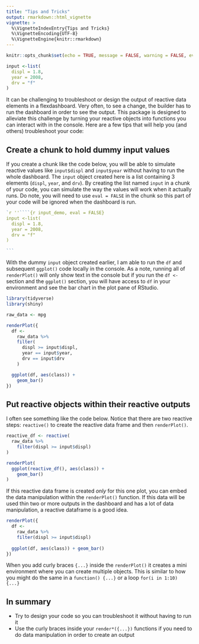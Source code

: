 ---
title: "Tips and Tricks"
output: rmarkdown::html_vignette
vignette: >
  %\VignetteIndexEntry{Tips and Tricks}
  %\VignetteEncoding{UTF-8}
  %\VignetteEngine{knitr::rmarkdown}
---

```{r, include = FALSE}
knitr::opts_chunk$set(echo = TRUE, message = FALSE, warning = FALSE, eval = FALSE)

input <-list(
  displ = 1.8,
  year = 2008,
  drv = "f"
)
```

It can be challenging to troubleshoot or design the output of reactive data elements in a flexdashboard. Very often, to see a change, the builder has to run the dashboard in order to see the output. This package is designed to alleviate this challenge by turning your reactive objects into functions you can interact with in the console. Here are a few tips that will help you (and others) troubleshoot your code:

## Create a chunk to hold dummy input values
If you create a chunk like the code below, you will be able to simulate reactive values like `input$displ` and `input$year` without having to run the whole dashboard. The `input` object created here is a list containing 3 elements (`displ`,  `year`, and `drv`). By creating the list named `input` in a chunk of your code, you can simulate the way the values will work when it actually runs. Do note, you will need to use `eval = FALSE` in the chunk so this part of your code will be ignored when the dashboard is run.

````r
`r ''````{r input_demo, eval = FALSE}
input <-list(
  displ = 1.8,
  year = 2008,
  drv = "f"
)

```
````

With the dummy `input` object created earlier, I am able to run the `df` and subsequent `ggplot()` code locally in the console. As a note, running all of `renderPlot()` will only show text in the console but if you run the `df <-` section and the `ggplot()` section, you will have access to `df` in your environment and see the bar chart in the plot pane of RStudio.

```{r show_plot}
library(tidyverse)
library(shiny)

raw_data <- mpg

renderPlot({
  df <- 
    raw_data %>% 
    filter(
      displ >= input$displ,
      year == input$year,
      drv == input$drv
    )

  ggplot(df, aes(class)) +
    geom_bar()
})
```


## Put reactive objects within their reactive outputs
I often see something like the code below. Notice that there are two reactive steps: `reactive()` to create the reactive data frame and then `renderPlot()`. 
```{r}
reactive_df <- reactive(
  raw_data %>% 
    filter(displ >= input$displ)
)

renderPlot(
  ggplot(reactive_df(), aes(class)) +
    geom_bar()
)
```

If this reactive data frame is created *only* for this one plot, you can embed the data manipulation within the `renderPlot()` function. If this data will be used thin two or more outputs in the dashboard and has a lot of data manipulation, a reactive dataframe is a good idea.

```{r}
renderPlot({
  df <-
    raw_data %>% 
    filter(displ >= input$displ)
    
  ggplot(df, aes(class)) + geom_bar()
})
```


When you add curly braces `{...}` inside the `renderPlot()` it creates a mini environment where you can create multiple objects. This is similar to how you might do the same in a `function() {...}` or a loop `for(i in 1:10) {...}`


## In summary
* Try to design your code so you can troubleshoot it without having to run it
* Use the curly braces inside your `render*({...})` functions if you need to do data manipulation in order to create an output
